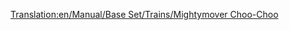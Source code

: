 [[Translation:en/Manual/Base Set/Trains/Mightymover Choo-Choo]]
{{it/Manuale/Set base/Treni/StatLocomotive|Image=[[File:it/Manuale/Set base/Treni/Mightymoverchoochoo.png]]
|Name=Mightymover Choo-Choo
|Costo=44.530
|Velocità=112
|Peso=140
|Potenza=746
|Sforzo=41.501 
|Kn=407
|Annuale=4.756
|Progettata=1966
|Vita=20 
|Clima=
*Toyland
|Descrizione=La migliore e ultima locomotiva a vapore di  Toyland.
|Real-life=Immaginario
}}